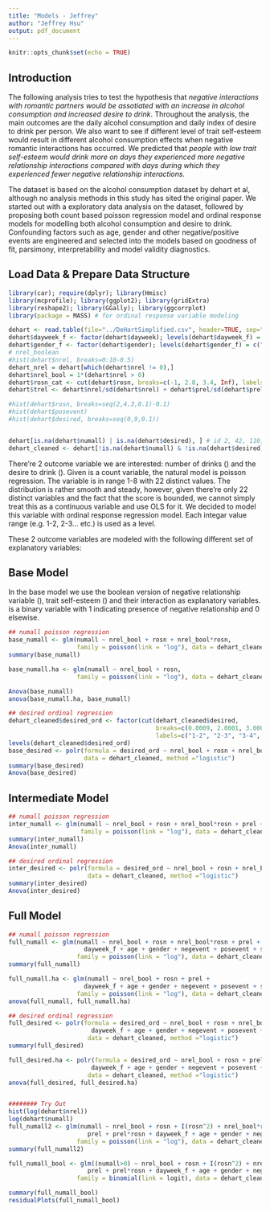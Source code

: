 ```yaml
---
title: "Models - Jeffrey"
author: "Jeffrey Hsu"
output: pdf_document
---
```


```r
knitr::opts_chunk$set(echo = TRUE)
```


## Introduction 

The following analysis tries to test the hypothesis that *negative interactions with romantic partners would be assotiated with an increase in alcohol consumption and increased desire to drink*. Throughout the analysis, the main outcomes are the daily alcohol consumption and daily index of desire to drink per person. We also want to see if different level of trait self-esteem would result in different alcohol consumption effects when negative romantic interactions has occurred. We predicted that *people with low trait self-esteem would drink more on days they experienced more negative relationship interactions compared with days during which they experienced fewer negative relationship interactions.* 

The dataset is based on the alcohol consumption dataset by dehart et al, although no analysis methods in this study has sited the original paper. We started out with a exploratory data analysis on the dataset, followed by proposing both count based poisson regression model and ordinal response models for modelling both alcohol consumption and desire to drink. Confounding factors such as age, gender and other negative/positive events are engineered and selected into the models based on goodness of fit, parsimony, interpretability and model validity diagnostics. 

## Load Data & Prepare Data Structure

```r
library(car); require(dplyr); library(Hmisc) 
library(mcprofile); library(ggplot2); library(gridExtra) 
library(reshape2); library(GGally); library(ggcorrplot)
library(package = MASS) # for ordinal response variable modeling

dehart <- read.table(file="../DeHartSimplified.csv", header=TRUE, sep=",")
dehart$dayweek_f <- factor(dehart$dayweek); levels(dehart$dayweek_f) = c("mon","tue","wed","thu","fri","sat","sun")
dehart$gender_f <- factor(dehart$gender); levels(dehart$gender_f) = c("male","female")
# nrel_boolean
#hist(dehart$nrel, breaks=0:10-0.5)
dehart_nrel = dehart[which(dehart$nrel != 0),]
dehart$nrel_bool = 1*(dehart$nrel > 0)
dehart$rosn_cat <- cut(dehart$rosn, breaks=c(-1, 2.8, 3.4, Inf), labels = c("low", "mid", "high"))
dehart$trel <- dehart$nrel/sd(dehart$nrel) + dehart$prel/sd(dehart$prel)

#hist(dehart$rosn, breaks=seq(2,4.3,0.1)-0.1)
#hist(dehart$posevent)
#hist(dehart$desired, breaks=seq(0,9,0.1))


dehart[is.na(dehart$numall) | is.na(dehart$desired), ] # id 2, 42, 110, 116, dayweek 7, 7, 1, 3
dehart_cleaned <- dehart[!is.na(dehart$numall) & !is.na(dehart$desired),]
```

There're 2 outcome variable we are interested: number of drinks (\textbf{numall}) and the desire to drink (\textbf{desired}). Given \textbf{numall} is a count variable, the natural model is poisson regression. The \textbf{desired} variable is in range 1-8 with 22 distinct values. The distribution is rather smooth and steady, however, given there're only 22 distinct variables and the fact that the score is bounded, we cannot simply treat this as a continuous variable and use OLS for it. We decided to model this variable with ordinal response regression model. Each integar value range (e.g. 1-2, 2-3... etc.) is used as a level. 

These 2 outcome variables are modeled with the following different set of explanatory variables:

## Base Model

In the base model we use the boolean version of negative relationship variable (\textbf{nrel_bool}), trait self-esteem (\textbf{rosn}) and their interaction as explanatory variables. \textbf{nrel_bool} is a binary variable with 1 indicating presence of negative relationship and 0 elsewise.

```r
## numall poisson regression
base_numall <- glm(numall ~ nrel_bool + rosn + nrel_bool*rosn, 
                   family = poisson(link = "log"), data = dehart_cleaned)
summary(base_numall)

base_numall.ha <- glm(numall ~ nrel_bool + rosn, 
                   family = poisson(link = "log"), data = dehart_cleaned)

Anova(base_numall)
anova(base_numall.ha, base_numall)

## desired ordinal regression
dehart_cleaned$desired_ord <- factor(cut(dehart_cleaned$desired, 
                                         breaks=c(0.0009, 2.0001, 3.0001, 4.0001, 5.0001, 6.0001, 7.0001, 8.0001),
                                         labels=c("1-2", "2-3", "3-4", "4-5", "5-6", "6-7", "7-8")))
levels(dehart_cleaned$desired_ord)
base_desired <- polr(formula = desired_ord ~ nrel_bool + rosn + nrel_bool*rosn, 
                     data = dehart_cleaned, method ="logistic")
summary(base_desired)
Anova(base_desired)
```

## Intermediate Model

```r
## numall poisson regression
inter_numall <- glm(numall ~ nrel_bool + rosn + nrel_bool*rosn + prel + prel*rosn + dayweek_f,
                    family = poisson(link = "log"), data = dehart_cleaned)
summary(inter_numall)
Anova(inter_numall)

## desired ordinal regression
inter_desired <- polr(formula = desired_ord ~ nrel_bool + rosn + nrel_bool*rosn + prel + prel*rosn + dayweek_f, 
                      data = dehart_cleaned, method ="logistic")
summary(inter_desired)
Anova(inter_desired)
```


## Full Model

```r
## numall poisson regression
full_numall <- glm(numall ~ nrel_bool + rosn + nrel_bool*rosn + prel + prel*rosn +
                     dayweek_f + age + gender + negevent + posevent + state,
                   family = poisson(link = "log"), data = dehart_cleaned)
summary(full_numall)

full_numall.ha <- glm(numall ~ nrel_bool + rosn + prel +
                     dayweek_f + age + gender + negevent + posevent + state,
                   family = poisson(link = "log"), data = dehart_cleaned)
anova(full_numall, full_numall.ha)

## desired ordinal regression
full_desired <- polr(formula = desired_ord ~ nrel_bool + rosn + nrel_bool*rosn + prel + prel*rosn +
                       dayweek_f + age + gender + negevent + posevent + state, 
                      data = dehart_cleaned, method ="logistic")
summary(full_desired)

full_desired.ha <- polr(formula = desired_ord ~ nrel_bool + rosn + prel +
                       dayweek_f + age + gender + negevent + posevent + state, 
                      data = dehart_cleaned, method ="logistic")
anova(full_desired, full_desired.ha)


######## Try Out
hist(log(dehart$nrel))
log(dehart$numall)
full_numall2 <- glm(numall ~ nrel_bool + rosn + I(rosn^2) + nrel_bool*rosn + 
                      prel + prel*rosn + dayweek_f + age + gender + negevent + posevent + state,
                   family = poisson(link = "log"), data = dehart_cleaned)
summary(full_numall2)

full_numall_bool <- glm((numall>0) ~ nrel_bool + rosn + I(rosn^2) + nrel_bool*rosn + 
                      prel + prel*rosn + dayweek_f + age + gender + negevent + posevent + state,
                   family = binomial(link = logit), data = dehart_cleaned)

summary(full_numall_bool)
residualPlots(full_numall_bool)
```